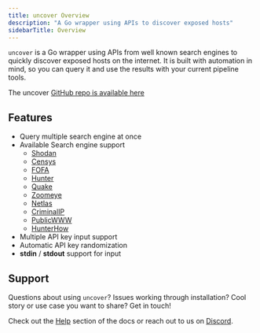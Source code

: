 ```yaml
---
title: uncover Overview
description: "A Go wrapper using APIs to discover exposed hosts"
sidebarTitle: Overview
---
```


`uncover` is a Go wrapper using APIs from well known search engines to quickly discover exposed hosts on the internet. It is built with automation in mind, so you can query it and use the results with your current pipeline tools.

 The uncover [GitHub repo is available here](https://github.com/projectdiscovery/uncover)

## Features

- Query multiple search engine at once
- Available Search engine support
  - [Shodan](https://www.shodan.io)
  - [Censys](https://search.censys.io)
  - [FOFA](https://fofa.info)
  - [Hunter](https://hunter.qianxin.com)
  - [Quake](https://quake.360.net/quake/#/index)
  - [Zoomeye](https://www.zoomeye.org)
  - [Netlas](https://netlas.io/)
  - [CriminalIP](https://www.criminalip.io)
  - [PublicWWW](https://publicwww.com)
  - [HunterHow](https://hunter.how)
- Multiple API key input support
- Automatic API key randomization
- **stdin** / **stdout** support for input

## Support 
Questions about using `uncover`? Issues working through installation? Cool story or use case you want to share? Get in touch! 

Check out the [Help](/help) section of the docs or reach out to us on [Discord](https://discord.com/invite/projectdiscovery). 
